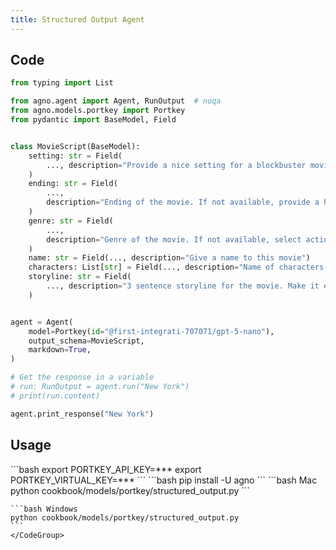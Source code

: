 ```yaml
---
title: Structured Output Agent
---
```


## Code

```python cookbook/models/portkey/structured_output.py
from typing import List

from agno.agent import Agent, RunOutput  # noqa
from agno.models.portkey import Portkey
from pydantic import BaseModel, Field


class MovieScript(BaseModel):
    setting: str = Field(
        ..., description="Provide a nice setting for a blockbuster movie."
    )
    ending: str = Field(
        ...,
        description="Ending of the movie. If not available, provide a happy ending.",
    )
    genre: str = Field(
        ...,
        description="Genre of the movie. If not available, select action, thriller or romantic comedy.",
    )
    name: str = Field(..., description="Give a name to this movie")
    characters: List[str] = Field(..., description="Name of characters for this movie.")
    storyline: str = Field(
        ..., description="3 sentence storyline for the movie. Make it exciting!"
    )


agent = Agent(
    model=Portkey(id="@first-integrati-707071/gpt-5-nano"),
    output_schema=MovieScript,
    markdown=True,
)

# Get the response in a variable
# run: RunOutput = agent.run("New York")
# print(run.content)

agent.print_response("New York")
```

## Usage

<Steps>
  <Snippet file="create-venv-step.mdx" />

  <Step title="Set your API keys">
    ```bash
    export PORTKEY_API_KEY=***
    export PORTKEY_VIRTUAL_KEY=***
    ```
  </Step>

  <Step title="Install libraries">
    ```bash
    pip install -U agno
    ```
  </Step>

  <Step title="Run Agent">
    <CodeGroup>
    ```bash Mac
    python cookbook/models/portkey/structured_output.py
    ```

    ```bash Windows
    python cookbook/models/portkey/structured_output.py
    ```
    </CodeGroup>
  </Step>
</Steps>